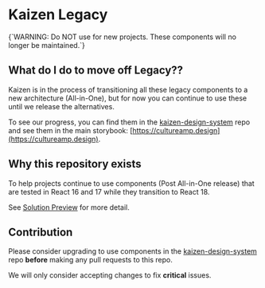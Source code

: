 
<Meta title="Introduction/READ ME" />

# Kaizen Legacy

<InlineNotification type="cautionary" persistent>
  {`WARNING: Do NOT use for new projects. These components will no longer be maintained.`}
</InlineNotification>

## What do I do to move off Legacy??
Kaizen is in the process of transitioning all these legacy components to a new architecture (All-in-One), but for now you can continue to use these until we release the alternatives.

To see our progress, you can find them in the [kaizen-design-system](https://github.com/cultureamp/kaizen-design-system/) repo and see them in the main storybook: [https://cultureamp.design](https://cultureamp.design).

## Why this repository exists
To help projects continue to use components (Post All-in-One release) that are tested in React 16 and 17 while they transition to React 18.

See [Solution Preview](https://cultureamp.atlassian.net/wiki/spaces/DesignSystem/pages/3215819020/Solution+Preview+Ending+support+for+React+16+17+in+Kaizen) for more detail.

## Contribution
Please consider upgrading to use components in the [kaizen-design-system](https://github.com/cultureamp/kaizen-design-system/) repo **before** making any pull requests to this repo.

We will only consider accepting changes to fix **critical** issues.
